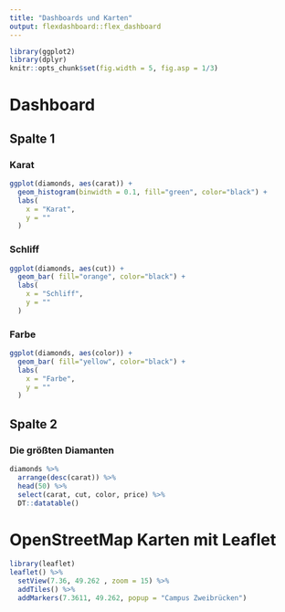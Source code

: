 ```yaml
---
title: "Dashboards und Karten"
output: flexdashboard::flex_dashboard
---
```


```r
library(ggplot2)
library(dplyr)
knitr::opts_chunk$set(fig.width = 5, fig.asp = 1/3)
```

# Dashboard

## Spalte 1

### Karat

```r
ggplot(diamonds, aes(carat)) + 
  geom_histogram(binwidth = 0.1, fill="green", color="black") +
  labs(
    x = "Karat",
    y = ""
  )
```

### Schliff

```r
ggplot(diamonds, aes(cut)) + 
  geom_bar( fill="orange", color="black") +
  labs(
    x = "Schliff",
    y = ""
  )
```

### Farbe

```r
ggplot(diamonds, aes(color)) + 
  geom_bar( fill="yellow", color="black") +
  labs(
    x = "Farbe",
    y = ""
  )
```

## Spalte 2

### Die größten Diamanten

```r
diamonds %>% 
  arrange(desc(carat)) %>% 
  head(50) %>% 
  select(carat, cut, color, price) %>% 
  DT::datatable()
```


# OpenStreetMap Karten mit Leaflet
```r
library(leaflet)
leaflet() %>%
  setView(7.36, 49.262 , zoom = 15) %>% 
  addTiles() %>%
  addMarkers(7.3611, 49.262, popup = "Campus Zweibrücken") 
```

